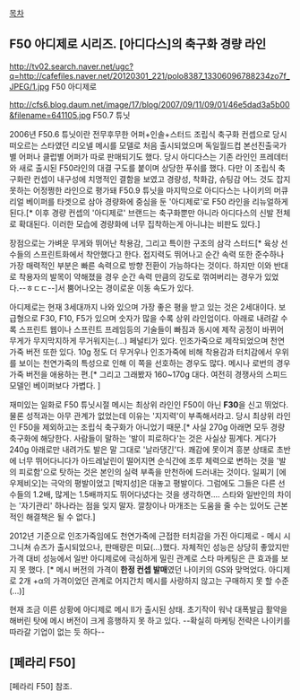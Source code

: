 [[목차]]
== F50 아디제로 시리즈. [아디다스]의 축구화 경량 라인 ==

http://tv02.search.naver.net/ugc?q=http://cafefiles.naver.net/20120301_221/polo8387_13306096788234zo7f_JPEG/1.jpg
F50 아디제로

http://cfs6.blog.daum.net/image/17/blog/2007/09/11/09/01/46e5dad3a5b00&filename=641105.jpg
F50.7 튜닛


2006년 F50.6 튜닛이란 전무후무한 어퍼+인솔+스터드 조립식 축구화 컨셉으로 당시 떠오르는 스타였던 리오넬 메시를 모델로 처음 출시되었으며 독일월드컵 본선진출국가별 어퍼나 클럽별 어퍼가 따로 판매되기도 했다. 당시 아디다스는 기존 라인인 프레데터와 새로 출시된 F50라인의 대결 구도를 붙이며 상당한 푸쉬를 했다. 다만 이 조립식 축구화란 컨셉이 내구성에 치명적인 결함을 보였고 경량성, 착화감, 슈팅감 어느 것도 잡지 못하는 어정쩡한 라인으로 평가돼 F50.9 튜닛을 마지막으로 아디다스는 나이키의 머큐리얼 베이퍼를 타겟으로 삼아 경량화에 중심을 둔 '아디제로'로 F50 라인을 리뉴얼하게 된다.[* 이후 경량 컨셉의 '아디제로' 브랜드는 축구화뿐만 아니라 아디다스의 신발 전체로 확대된다. 이러한 모습에 경량화에 너무 집착하는게 아니냐는 비판도 있다.]

장점으로는 가벼운 무게와 뛰어난 착용감, 그리고 특이한 구조의 삼각 스터드[* 육상 선수들의 스프린트화에서 착안했다고 한다. 접지력도 뛰어나고 순간 속력 또한 준수하나 가장 매력적인 부분은 빠른 속력으로 방향 전환이 가능하다는 것이다. 하지만 이와 반대로 착용자의 발목이 약해졌을 경우 순간 속력 만큼의 강도로 꺾여버리는 경우가 있었다.--ㅎㄷㄷ--]서 뿜어나오는 경이로운 이동 속도가 있다. 

아디제로는 현재 3세대까지 나와 있으며 가장 좋은 평을 받고 있는 것은 2세대이다. 보급형으로 F30, F10, F5가 있으며 숫자가 많을 수록 상위 라인업이다. 아래로 내려갈 수록 스프린트 웹이나 스프린트 프레임등의 기술들이 빠짐과 동시에 제작 공정이 바뀌어 무게가 무지막지하게 무거워지는(...) 페널티가 있다.
인조가죽으로 제작되었으며 천연가죽 버전 또한 있다. 10g 정도 더 무거우나 인조가죽에 비해 착용감과 터치감에서 우위를 보이는 천연가죽의 특성으로 인해 이 쪽을 선호하는 경우도 많다. 메시나 로번의 경우 가죽 버전을 애용하는 편.[* 그리고 그래봤자 160~170g 대다. 여전히 경쟁사의 스피드 모델인 베이퍼보다 가볍다. ]

재미있는 일화로 F50 튜닛시절 메시는 최상위 라인인 F50이 아닌 '''F30'''을 신고 뛰었다. 물론 성적과는 아무 관계가 없었는데 이유는 '지지력'이 부족해서라고. 당시 최상위 라인인 F50을 제외하고는 조립식 축구화가 아니었기 때문.[* 사실 270g 아래면 모두 경량 축구화에 해당한다. 사람들이 말하는 '발이 피로하다'는 것은 사실상 핑계다. 게다가 240g 아래로만 내려가도 발은 말 그대로 '날라댕긴'다. 쾌감에 못이겨 흥분 상태로 초반에 너무 뛰어다니다가 아드레날린이 떨어지면 순식간에 조루 체력으로 변하는 것을 '발의 피로함'으로 탓하는 것은 본인의 실력 부족을 만천하에 드러내는 것이다. 일찌기 [에우제비오]는 극악의 평발이었고 [박지성]은 대놓고 평발이다. 그럼에도 그들은 다른 선수들의 1.2배, 많게는 1.5배까지도 뛰어다녔다는 것을 생각하면....  스타와 일반인의 차이는 '자기관리' 하나라는 점을 잊지 말자. 깔창이나 마개조는 도움을 줄 수는 있어도 근본적인 해결책은 될 수 없다.]

2012년 기준으로 인조가죽임에도 천연가죽에 근접한 터치감을 가진 아디제로 - 메시 시그니쳐 슈즈가 출시되었으나, 판매량은 미묘(...)했다. 자체적인 성능은 상당히 좋았지만 가격 대비 성능에서 일반 아디제로에 극심하게 밀린 관계로 스타 마케팅은 큰 효과를 보지 못 했다. [* 메시 버전의 가격이 '''한정 컨셉 발매'''였던 나이키의 GS와 맞먹었다. 아디제로 2개 +α의 가격이었던 관계로 어지간치 메시를 사랑하지 않고는 구매하지 못 할 수준(...)] 

현재 조금 이른 상황에 아디제로 메시 II가 출시된 상태. 초기작이 워낙 대폭발급 활약을 해버린 탓에 메시 버전이 크게 흥행하지 못 하고 있다. --확실히 마케팅 전략은 나이키를 따라갈 기업이 없는 듯 하다--
== [페라리 F50] ==
[페라리 F50] 참조. 
